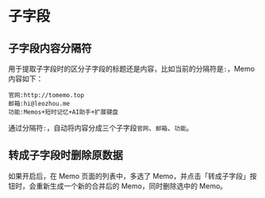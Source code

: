 
# 子字段

## 子字段内容分隔符

用于提取子字段时的区分子字段的标题还是内容，比如当前的分隔符是`:`，Memo 内容如下：

```
官网:http://tomemo.top
邮箱:hi@leozhou.me
功能:Memos+短时记忆+AI助手+扩展键盘
```

通过分隔符`:`，自动将内容分成三个子字段`官网`、`邮箱`、`功能`。

## 转成子字段时删除原数据

如果开启后，在 Memo 页面的列表中，多选了 Memo，并点击「转成子字段」按钮时，会重新生成一个新的合并后的 Memo，同时删除选中的 Memo。
